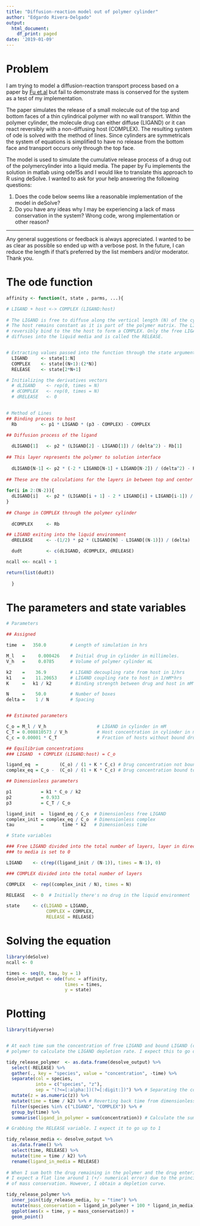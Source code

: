 ```yaml
---
title: "Diffusion-reaction model out of polymer cylinder"
author: "Edgardo Rivera-Delgado"
output:
  html_document:
    df_print: paged
date: '2019-01-09'
---
```


# Problem

I am trying to model a diffusion-reaction transport process based on a paper by 
[Fu et.al](https://link.springer.com/article/10.1007%2Fs10439-011-0336-z)
but fail to demonstrate mass is conserved for the system as a test of my
implementation.

The paper simulates the release of a small molecule out of the top and bottom 
faces of a thin cylindrical polymer with no wall transport. Within the polymer
cylinder, the molecule drug can either diffuse (LIGAND) or it can react
reversibly  with a non-diffusing host (COMPLEX). The resulting system of ode is
solved with the method of lines. Since cylinders are symmetricals the system of 
equations is simplified to have no release from the bottom face and transport 
occurs only through the top face.

The model is used to simulate the cumulative release process of a drug out of 
the polymercylinder into a liquid media. The paper by Fu implements the 
solution in matlab using ode15s and I would like to translate this approach to R 
using deSolve. I wanted to ask for your help answering the following questions:

(1) Does the code below seems like a reasonable implementation of the model
in deSolve?
(2) Do you have any ideas why I may be experiencing a lack of mass conservation 
in the system? Wrong code, wrong implementation or other reason?


---
Any general suggestions or feedback is always appreciated. I wanted to be as 
clear as possible so ended up with a verbose post. In the future, I can reduce 
the length if that's preferred by the list members and/or moderator. Thank you.

# The ode function
```r
affinity <- function(t, state , parms, ...){

# LIGAND + host <-> COMPLEX (LIGAND:host)
  
# The LIGAND is free to diffuse along the vertical length (N) of the cylinder. 
# The host remains constant as it is part of the polymer matrix. The LIGAND can 
# reversibly bind to the the host to form a COMPLEX. Only the free LIGAND 
# diffuses into the liquid media and is called the RELEASE.


# Extracting values passed into the function through the state argument
  LIGAND     <- state[1:N]
  COMPLEX    <- state[(N+1):(2*N)]
  RELEASE    <- state[2*N+1]

# Initializing the derivatives vectors
  # dLIGAND    <- rep(0, times = N)
  # dCOMPLEX   <- rep(0, times = N)
  # dRELEASE   <- 0

  
# Method of Lines  
## Binding process to host
  Rb         <- p1 * LIGAND * (p3 - COMPLEX) - COMPLEX 

## Diffusion process of the ligand 
  
  dLIGAND[1]   <- p2 * (LIGAND[2] - LIGAND[1]) / (delta^2) - Rb[1]
  
## This layer represents the polymer to solution interface
  
  dLIGAND[N-1] <- p2 * (-2 * LIGAND[N-1] + LIGAND[N-2]) / (delta^2) - Rb[N-1]
  
## These are the calculations for the layers in between top and center
  
for(i in 2:(N-2)){
  dLIGAND[i]   <- p2 * (LIGAND[i + 1] - 2 * LIGAND[i] + LIGAND[i-1]) / (delta^2) - Rb[i]
}
  
## Change in COMPLEX through the polymer cylinder
  
  dCOMPLEX     <- Rb

## LIGAND exiting into the liquid environment
  dRELEASE     <- -(1/2) * p2 * (LIGAND[N] - LIGAND[(N-1)]) / (delta) 

  dudt         <- c(dLIGAND, dCOMPLEX, dRELEASE)

ncall <<- ncall + 1 

return(list(dudt)) 
             
  }
```



# The parameters and state variables
```r

# Parameters

## Assigned

time  =   350.0         # Length of simulation in hrs

M_l   =     0.000426    # Initial drug in cylinder in millimoles.
V_h   =     0.0785      # Volume of polymer cylinder mL

k2    =    36.9         # LIGAND decoupling rate from host in 1/hrs
k1    =    11.20653     # LIGAND coupling rate to host in 1/mM*hrs
K     =   k1 / k2       # Binding strength between drug and host in mM^-1

N     =    50.0         # Number of boxes 
delta =    1 / N        # Spacing


## Estimated parameters

C_o = M_l / V_h                   # LIGAND in cylinder in mM
C_T = 0.008810573 / V_h           # Host concentration in cylinder in mM 
C_c = 0.00001 * C_T               # Fraction of hosts without bound drug

## Equilibrium concentrations
### LIGAND  + COMPLEX (LIGAND:host) = C_o

ligand_eq  =        (C_o) / (1 + K * C_c) # Drug concentration not bound to host at time = 0 in mM
complex_eq = C_o -  (C_o) / (1 + K * C_c) # Drug concentration bound to host at time = 0  in mM

## Dimensionless parameters

p1           = k1 * C_o / k2
p2           = 0.933            
p3           = C_T / C_o

ligand_init  =  ligand_eq / C_o  # Dimensionless free LIGAND
complex_init = complex_eq / C_o  # Dimensionless complex
tau          =       time * k2   # Dimensionless time

# State variables 

### Free LIGAND divided into the total number of layers, layer in direct contact 
### to media is set to 0

LIGAND    <- c(rep((ligand_init / (N-1)), times = N-1), 0)  

### COMPLEX divided into the total number of layers

COMPLEX   <- rep((complex_init / N), times = N)   

RELEASE   <- 0  # Initially there's no drug in the liquid environment

state     <- c(LIGAND = LIGAND,
               COMPLEX = COMPLEX,
               RELEASE = RELEASE)

```

# Solving the equation
```r
library(deSolve)
ncall <- 0

times <- seq(0, tau, by = 1)
desolve_output <- ode(func = affinity, 
                      times = times, 
                      y = state)
```

# Plotting

```r
library(tidyverse)


# At each time sum the concentration of free LIGAND and bound LIGAND (complex) within the 
# polymer to calculate the LIGAND depletion rate. I expect this to go down to 0.

tidy_release_polymer  <- as.data.frame(desolve_output) %>% 
  select(-RELEASE) %>%
  gather(., key = "species", value = "concentration", -time) %>%
  separate(col = species, 
           into = c("species", "z"), 
           sep = "(?<=[:alpha:])(?=[:digit:])") %>% # Separating the column names from the vertical coordinates of the cylinder
  mutate(z = as.numeric(z)) %>%
  mutate(time = time / k2) %>% # Reverting back time from dimensionless to hrs
  filter(species %in% c("LIGAND", "COMPLEX")) %>% # 
  group_by(time) %>% 
  summarise(ligand_in_polymer = sum(concentration)) # Calculate the sum of free ligand and bound LIGAND(complex)

# Grabbing the RELEASE variable. I expect it to go up to 1

tidy_release_media <- desolve_output %>%
  as.data.frame() %>%
  select(time, RELEASE) %>%
  mutate(time = time / k2) %>%
  rename(ligand_in_media = RELEASE) 
  
# When I sum both the drug remaining in the polymer and the drug entering the solution
# I expect a flat line around 1 (+/- numerical error) due to the principle 
# of mass conservation. However, I obtain a depletion curve.

tidy_release_polymer %>%
  inner_join(tidy_release_media, by = "time") %>%
  mutate(mass_conservation = ligand_in_polymer + 100 * ligand_in_media) %>%
  ggplot(aes(x = time, y = mass_conservation)) +
  geom_point()

```



